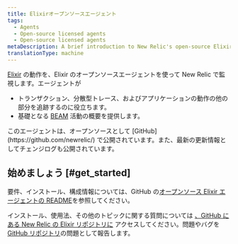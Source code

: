 ```yaml
---
title: Elixirオープンソースエージェント
tags:
  - Agents
  - Open-source licensed agents
  - Open-source licensed agents
metaDescription: A brief introduction to New Relic's open-source Elixir agent.
translationType: machine
---
```


[Elixir](https://github.com/newrelic/elixir_agent) の動作を、Elixir のオープンソースエージェントを使って New Relic で監視します。エージェントが

* トランザクション、分散型トレース、およびアプリケーションの動作の他の部分を追跡するのに役立ちます。
* 基礎となる [BEAM](http://erlang.org/faq/implementations.html#idp32950544) 活動の概要を提供します。

<Callout variant="tip">
  このエージェントは、オープンソースとして [GitHub](https://github.com/newrelic/) で公開されています。また、最新の更新情報としてチェンジログも公開されています。
</Callout>

## 始めましょう [#get_started]

要件、インストール、構成情報については、GitHub の[オープンソース Elixir エージェントの README](https://github.com/newrelic/elixir_agent/blob/master/README.md)を参照してください。

インストール、使用法、その他のトピックに関する質問については [、GitHub にある New Relic の Elixir リポジトリに](https://github.com/newrelic/elixir_agent) アクセスしてください。問題やバグを [GitHub リポジトリ](https://github.com/newrelic/elixir_agent/issues)の問題として報告します。

<InstallFeedback/>